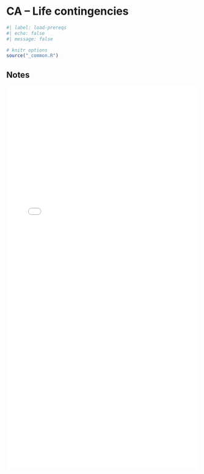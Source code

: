# CA -- Life contingencies

```r
#| label: load-prereqs
#| echo: false
#| message: false

# knitr options
source("_common.R")

```

## Notes 

<embed src="files/ca-1-7-notes.pdf"type="application/pdf" width="100%" height="1000px"></embed>